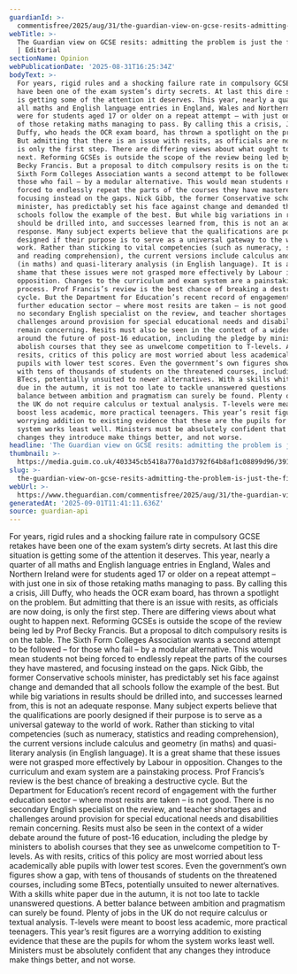 ```yaml
---
guardianId: >-
  commentisfree/2025/aug/31/the-guardian-view-on-gcse-resits-admitting-the-problem-is-just-the-first-step
webTitle: >-
  The Guardian view on GCSE resits: admitting the problem is just the first step
  | Editorial
sectionName: Opinion
webPublicationDate: '2025-08-31T16:25:34Z'
bodyText: >-
  For years, rigid rules and a shocking failure rate in compulsory GCSE retakes
  have been one of the exam system’s dirty secrets. At last this dire situation
  is getting some of the attention it deserves. This year, nearly a quarter of
  all maths and English language entries in England, Wales and Northern Ireland
  were for students aged 17 or older on a repeat attempt – with just one in six
  of those retaking maths managing to pass. By calling this a crisis, Jill
  Duffy, who heads the OCR exam board, has thrown a spotlight on the problem.
  But admitting that there is an issue with resits, as officials are now doing,
  is only the first step. There are differing views about what ought to happen
  next. Reforming GCSEs is outside the scope of the review being led by Prof
  Becky Francis. But a proposal to ditch compulsory resits is on the table. The
  Sixth Form Colleges Association wants a second attempt to be followed – for
  those who fail – by a modular alternative. This would mean students not being
  forced to endlessly repeat the parts of the courses they have mastered, and
  focusing instead on the gaps. Nick Gibb, the former Conservative schools
  minister, has predictably set his face against change and demanded that all
  schools follow the example of the best. But while big variations in results
  should be drilled into, and successes learned from, this is not an adequate
  response. Many subject experts believe that the qualifications are poorly
  designed if their purpose is to serve as a universal gateway to the world of
  work. Rather than sticking to vital competencies (such as numeracy, statistics
  and reading comprehension), the current versions include calculus and geometry
  (in maths) and quasi-literary analysis (in English language). It is a great
  shame that these issues were not grasped more effectively by Labour in
  opposition. Changes to the curriculum and exam system are a painstaking
  process. Prof Francis’s review is the best chance of breaking a destructive
  cycle. But the Department for Education’s recent record of engagement with the
  further education sector – where most resits are taken – is not good. There is
  no secondary English specialist on the review, and teacher shortages and
  challenges around provision for special educational needs and disabilities
  remain concerning. Resits must also be seen in the context of a wider debate
  around the future of post-16 education, including the pledge by ministers to
  abolish courses that they see as unwelcome competition to T-levels. As with
  resits, critics of this policy are most worried about less academically able
  pupils with lower test scores. Even the government’s own figures show a gap,
  with tens of thousands of students on the threatened courses, including some
  BTecs, potentially unsuited to newer alternatives. With a skills white paper
  due in the autumn, it is not too late to tackle unanswered questions. A better
  balance between ambition and pragmatism can surely be found. Plenty of jobs in
  the UK do not require calculus or textual analysis. T-levels were meant to
  boost less academic, more practical teenagers. This year’s resit figures are a
  worrying addition to existing evidence that these are the pupils for whom the
  system works least well. Ministers must be absolutely confident that any
  changes they introduce make things better, and not worse.
headline: 'The Guardian view on GCSE resits: admitting the problem is just the first step'
thumbnail: >-
  https://media.guim.co.uk/403345cb5418a770a1d3792f64b8af1c08899d96/391_0_3097_2478/500.jpg
slug: >-
  the-guardian-view-on-gcse-resits-admitting-the-problem-is-just-the-first-step-or-editorial
webUrl: >-
  https://www.theguardian.com/commentisfree/2025/aug/31/the-guardian-view-on-gcse-resits-admitting-the-problem-is-just-the-first-step
generatedAt: '2025-09-01T11:41:11.636Z'
source: guardian-api
---
```

For years, rigid rules and a shocking failure rate in compulsory GCSE retakes have been one of the exam system’s dirty secrets. At last this dire situation is getting some of the attention it deserves. This year, nearly a quarter of all maths and English language entries in England, Wales and Northern Ireland were for students aged 17 or older on a repeat attempt – with just one in six of those retaking maths managing to pass. By calling this a crisis, Jill Duffy, who heads the OCR exam board, has thrown a spotlight on the problem. But admitting that there is an issue with resits, as officials are now doing, is only the first step. There are differing views about what ought to happen next. Reforming GCSEs is outside the scope of the review being led by Prof Becky Francis. But a proposal to ditch compulsory resits is on the table. The Sixth Form Colleges Association wants a second attempt to be followed – for those who fail – by a modular alternative. This would mean students not being forced to endlessly repeat the parts of the courses they have mastered, and focusing instead on the gaps. Nick Gibb, the former Conservative schools minister, has predictably set his face against change and demanded that all schools follow the example of the best. But while big variations in results should be drilled into, and successes learned from, this is not an adequate response. Many subject experts believe that the qualifications are poorly designed if their purpose is to serve as a universal gateway to the world of work. Rather than sticking to vital competencies (such as numeracy, statistics and reading comprehension), the current versions include calculus and geometry (in maths) and quasi-literary analysis (in English language). It is a great shame that these issues were not grasped more effectively by Labour in opposition. Changes to the curriculum and exam system are a painstaking process. Prof Francis’s review is the best chance of breaking a destructive cycle. But the Department for Education’s recent record of engagement with the further education sector – where most resits are taken – is not good. There is no secondary English specialist on the review, and teacher shortages and challenges around provision for special educational needs and disabilities remain concerning. Resits must also be seen in the context of a wider debate around the future of post-16 education, including the pledge by ministers to abolish courses that they see as unwelcome competition to T-levels. As with resits, critics of this policy are most worried about less academically able pupils with lower test scores. Even the government’s own figures show a gap, with tens of thousands of students on the threatened courses, including some BTecs, potentially unsuited to newer alternatives. With a skills white paper due in the autumn, it is not too late to tackle unanswered questions. A better balance between ambition and pragmatism can surely be found. Plenty of jobs in the UK do not require calculus or textual analysis. T-levels were meant to boost less academic, more practical teenagers. This year’s resit figures are a worrying addition to existing evidence that these are the pupils for whom the system works least well. Ministers must be absolutely confident that any changes they introduce make things better, and not worse.
